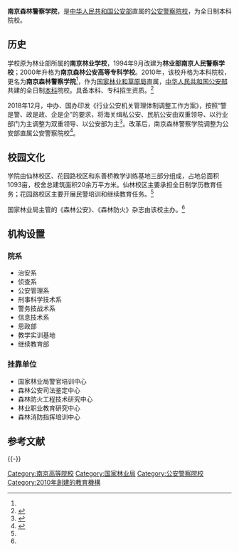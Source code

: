 {{高校
| name = 南京森林警察学院
| EnglishName = Nanjing Forest Police College
| image = [[File:Nanjing_Forest_Police_College.png|220px]]
| logo =
| motto = 忠诚、团结、严谨、勤奋
| 书记   = [[王邱文|王邱文]] {{Small|[[一级警监|一级警监]]}}
| rector = [[张高文|张高文]] {{Small|[[一级警监|一级警监]]}}
| type = [[中央部属高校|中央部属高校]]<br>[[公安警察院校|公安警察院校]]
| established = {{Start date|1953|08}}
| location = {{CHN}}[[江苏省|江苏省]][[南京市|南京市]]
| students = 约6000人
| staff = 397人（其中专任教师278人）<ref name="intro">{{Cite web |url=http://www.forestpolice.net/717/list.htm |title=南京森林警察学院简介 |access-date=2017-03-06 |archive-url=https://web.archive.org/web/20171023003832/http://www.forestpolice.net/717/list.htm |archive-date=2017-10-23 |dead-url=yes }}</ref>
| campus = 
| address = [[仙林大学城|仙林大学城]][[文澜路|文澜路]]28号
| affiliations = [[中华人民共和国公安部|中华人民共和国公安部]]
| zip= 210023
| telephone = 025-85878800
| area = 1093亩
| sports = 
| website = {{URL|http://www.forestpolice.net/}}
}}

'''南京森林警察学院'''，是[[中华人民共和国公安部|中华人民共和国公安部]]直属的[[公安警察院校|公安警察院校]]，为全日制本科院校。

== 历史 ==
学校原为林业部所属的'''南京林业学校'''，1994年9月改建为'''林业部南京人民警察学校'''；2000年升格为'''南京森林公安高等专科学校'''。2010年，该校升格为本科院校，更名为'''南京森林警察学院'''<ref name="intro" />，作为[[国家林业和草原局|国家林业和草原局]]直属，[[中华人民共和国公安部|中华人民共和国公安部]]共建的全日制[[本科|本科]]院校。具备本科、专科招生资质。<ref>{{Cite web |url=http://gaokao.chsi.com.cn/sch/schoolInfo--schId-992.dhtml |title=阳光高考：南京森林警察学院简介 |access-date=2010-09-24 |archive-date=2011-10-28 |archive-url=https://web.archive.org/web/20111028221000/http://gaokao.chsi.com.cn/sch/schoolInfo--schId-992.dhtml |dead-url=no }}</ref>

2018年12月，中办、国办印发《行业公安机关管理体制调整工作方案》，按照“警是警、政是政、企是企”的要求，将海关缉私公安、民航公安由双重领导、以行业部门为主调整为双重领导、以公安部为主<ref name="报道0518C">{{cite web |author1=瓜尔佳 |title=“警是警、政是政、企是企”，全国行业公安机关管理体制正在调整 |url=http://m.sohu.com/a/285834873_120043996 |website=搜狐网新闻 |accessdate=2019-05-18 |location=北京 |language=zh-cn |archive-date=2021-11-02 |archive-url=https://web.archive.org/web/20211102123600/https://m.sohu.com/a/285834873_120043996 }}</ref>。改革后，南京森林警察学院调整为公安部直属公安警察院校<ref name="报道0518A">{{cite web |author1=南方都市报 |title=公安部内设机构大调整：多部门整合做强办案部门，设情报指挥中心 |url=http://m.sohu.com/a/313683203_161795 |website=搜狐网新闻 |accessdate=2019-05-18 |location=北京 |language=zh-cn |archive-date=2021-08-07 |archive-url=https://web.archive.org/web/20210807125553/https://m.sohu.com/a/313683203_161795 }}</ref>。

== 校园文化 ==
学院由仙林校区、花园路校区和东善桥教学训练基地三部分组成，占地总面积1093亩，校舍总建筑面积20余万平方米。仙林校区主要承担全日制学历教育任务；花园路校区主要开展民警培训和继续教育任务。<ref name="intro" />

国家林业局主管的《森林公安》、《森林防火》杂志由该校主办。<ref name="intro" />

== 机构设置 ==
=== 院系 ===
*治安系
*侦查系
*公安管理系
*刑事科学技术系
*警务技战术系
*信息技术系
*思政部
*教学实训基地
*继续教育部

=== 挂靠单位 ===
*国家林业局警官培训中心
*森林公安司法鉴定中心
*森林防火工程技术研究中心
*林业职业教育研究中心
*森林消防指挥培训中心
== 参考文献 ==
{{Reflist}}

{{-}}
{{仙林大学城}}
{{中央部属高校|阁}}
{{公安院校}}
{{江苏高等院校|nocat}}
{{江苏各地区高校教学联合体|nocat}}

[[Category:南京高等院校|Category:南京高等院校]]
[[Category:国家林业局|Category:国家林业局]]
[[Category:公安警察院校|Category:公安警察院校]]
[[Category:2010年創建的教育機構|Category:2010年創建的教育機構]]